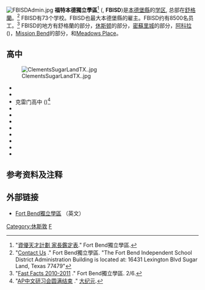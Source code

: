 {{Rough translation}}[[File:FBISDAdmin.jpg|thumb]]
'''福特本德獨立學區'''<ref>"[http://www.fortbend.k12.tx.us/gifted/0405ParentReferralChinese.pdf 資優天才計劃 家長鑑定表]{{dead link|date=2018年4月 |bot=InternetArchiveBot |fix-attempted=yes }}." Fort Bend獨立學區.</ref> ({{lang-en|'''Fort Bend Independent School District'''}}, '''FBISD''')是[[本德堡縣_(德克薩斯州)|本德堡縣]]的[[学区|学区]], 总部在[[舒格蘭_(德克薩斯州)|舒格蘭]]。<ref>"[http://www.fortbend.k12.tx.us/contact.cfm Contact Us] {{webarchive|url=https://web.archive.org/web/20110809033516/http://www.fortbend.k12.tx.us/contact.cfm |date=2011-08-09 }}." Fort Bend獨立學區. "The Fort Bend Independent School District Administration Building is located at: 16431 Lexington Blvd Sugar Land, Texas 77479"</ref> FBISD有73个学校。FBISD也最大本德堡縣的雇主。FBISD约有8500名员工。<ref>"[http://www.fortbend.k12.tx.us/FlipBook/FastFactsBook/index.html Fast Facts 2010-2011] {{webarchive|url=https://web.archive.org/web/20110822201236/http://www.fortbend.k12.tx.us/FlipBook/FastFactsBook/index.html |date=2011-08-22 }}." Fort Bend獨立學區. 2/6.</ref> FBISD的地方有舒格蘭的部分，[[休斯顿|休斯顿]]的部分，[[密蘇里城_(得克薩斯州)|密蘇里城]]的部分，[[阿科拉_(得克薩斯州)|阿科拉]]({{link-en|Arcola|Arcola, Texas}})，[[Mission_Bend|Mission Bend]]的部分，{{link-en|弗雷斯诺 (得克萨斯州)|Fresno, Texas|弗雷斯诺}}和[[Meadows_Place|Meadows Place]]。

==高中==
[[File:ClementsSugarLandTX..jpg|thumb]]
* {{link-en|Stephen F. Austin High School (德克薩斯州本德堡縣)|Stephen F. Austin High School (Fort Bend County, Texas)|Stephen F. Austin High School}}
* {{link-en|George Bush High School|George Bush High School}}
* 克雷门高中 ({{link-en|William P. Clements High School|William P. Clements High School}})<ref>"[http://www.epochtimes.com/gb/7/12/21/n1949754.htm AP中文研习会圆满结束] {{Wayback|url=http://www.epochtimes.com/gb/7/12/21/n1949754.htm |date=20160304133355 }}." [[大纪元|大纪元]].</ref>
* {{link-en|John Foster Dulles High School|John Foster Dulles High School}}
* {{link-en|Lawrence E. Elkins High School|Elkins High School (Missouri City, Texas)|Lawrence E. Elkins High School}}
* {{link-en|L. V. Hightower High School|L. V. Hightower High School}}
* {{link-en|Isaac H. Kempner High School|Isaac H. Kempner High School}}
* {{link-en|Ridge Point High School|Ridge Point High School}}
* {{link-en|Thurgood Marshall High School (德克薩斯州密蘇里城)|Thurgood Marshall High School (Missouri City, Texas)|Thurgood Marshall High School}}
* {{link-en|Travis High School (德克薩斯州本德堡縣)|Travis High School (Fort Bend County, Texas)|William B. Travis High School}}
* {{link-en|Willowridge High School|Willowridge High School}}

==参考资料及注释==
{{reflist}}

==外部链接==
{{Commons cat|Fort Bend Independent School District}}
* [http://www.fortbend.k12.tx.us Fort Bend獨立學區] {{Wayback|url=http://www.fortbend.k12.tx.us/ |date=20050624014909 }} （英文）

[[Category:休斯敦|Category:休斯敦]]
[[Category:德克萨斯州的学区|F<!--F is first letter for 福-->]]